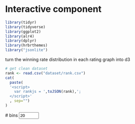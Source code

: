 # Interactive component


```r
library(tidyr)
library(tidyverse)
library(ggplot2)
library(alr4)
library(dplyr)
library(hrbrthemes)
library("jsonlite")
```

turn the winning rate distribution in each rating graph into d3
```r
# get clean dataset
rank <- read.csv("dataset/rank.csv")
cat(
  paste(
  '<script>
    var rankjs = ',toJSON(rank),';
  </script>'
  , sep="")
)
```
<script src="https://d3js.org/d3.v6.js"></script>
<div id="my_dataviz"></div>

<p>
  <label># bins</label>
  <input type="number" min="1" max="100" step="30" value="20" id="nBin">
</p>

<script>
// set the dimensions and margins of the graph
var margin = {top: 10, right: 30, bottom: 30, left: 40},
    width = 460 - margin.left - margin.right,
    height = 400 - margin.top - margin.bottom;

// append the svg object to the body of the page
var svg = d3.select("#my_dataviz")
  .append("svg")
    .attr("width", width + margin.left + margin.right)
    .attr("height", height + margin.top + margin.bottom)
  .append("g")
    .attr("transform",
          "translate(" + margin.left + "," + margin.top + ")");

// get the data
d3.csv("https://raw.githubusercontent.com/holtzy/data_to_viz/master/Example_dataset/1_OneNum.csv", function(data) {

  // X axis: scale and draw:
  var x = d3.scaleLinear()
      .domain([0, 1000])     // can use this instead of 1000 to have the max of data: d3.max(data, function(d) { return +d.price })
      .range([0, width]);
  svg.append("g")
      .attr("transform", "translate(0," + height + ")")
      .call(d3.axisBottom(x));

  // set the parameters for the histogram
  var histogram = d3.histogram()
      .value(function(d) { return d.price; })   // I need to give the vector of value
      .domain(x.domain())  // then the domain of the graphic
      .thresholds(x.ticks(70)); // then the numbers of bins

  // And apply this function to data to get the bins
  var bins = histogram(data);

  // Y axis: scale and draw:
  var y = d3.scaleLinear()
      .range([height, 0]);
      y.domain([0, d3.max(bins, function(d) { return d.length; })]);   // d3.hist has to be called before the Y axis obviously
  svg.append("g")
      .call(d3.axisLeft(y));

  // append the bar rectangles to the svg element
  svg.selectAll("rect")
      .data(bins)
      .enter()
      .append("rect")
        .attr("x", 1)
        .attr("transform", function(d) { return "translate(" + x(d.x0) + "," + y(d.length) + ")"; })
        .attr("width", function(d) { return x(d.x1) - x(d.x0) -1 ; })
        .attr("height", function(d) { return height - y(d.length); })
        .style("fill", "#69b3a2")

});
</script>